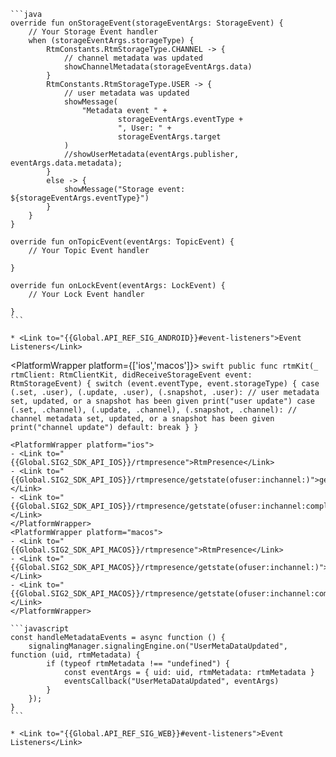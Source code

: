 <PlatformWrapper platform='android'>

    ```java
    override fun onStorageEvent(storageEventArgs: StorageEvent) {
        // Your Storage Event handler
        when (storageEventArgs.storageType) {
            RtmConstants.RtmStorageType.CHANNEL -> {
                // channel metadata was updated
                showChannelMetadata(storageEventArgs.data)
            }
            RtmConstants.RtmStorageType.USER -> {
                // user metadata was updated
                showMessage(
                    "Metadata event " +
                            storageEventArgs.eventType +
                            ", User: " +
                            storageEventArgs.target
                )
                //showUserMetadata(eventArgs.publisher, eventArgs.data.metadata);
            }
            else -> {
                showMessage("Storage event: ${storageEventArgs.eventType}")
            }
        }
    }    

    override fun onTopicEvent(eventArgs: TopicEvent) {
        // Your Topic Event handler
    
    }

    override fun onLockEvent(eventArgs: LockEvent) {
        // Your Lock Event handler
    
    }
    ```

    * <Link to="{{Global.API_REF_SIG_ANDROID}}#event-listeners">Event Listeners</Link>

</PlatformWrapper>

<PlatformWrapper platform={['ios','macos']}>
    ```swift
    public func rtmKit(_ rtmClient: RtmClientKit, didReceiveStorageEvent event: RtmStorageEvent) {
        switch (event.eventType, event.storageType) {
        case (.set, .user), (.update, .user), (.snapshot, .user):
            // user metadata set, updated, or a snapshot has been given
            print("user update")
        case (.set, .channel), (.update, .channel), (.snapshot, .channel):
            // channel metadata set, updated, or a snapshot has been given
            print("channel update")
        default: break
        }
    }
    ```

    <PlatformWrapper platform="ios">
    - <Link to="{{Global.SIG2_SDK_API_IOS}}/rtmpresence">RtmPresence</Link>
    - <Link to="{{Global.SIG2_SDK_API_IOS}}/rtmpresence/getstate(ofuser:inchannel:)">getState(ofUser:inChannel:)</Link>
    - <Link to="{{Global.SIG2_SDK_API_IOS}}/rtmpresence/getstate(ofuser:inchannel:completion:)">getState(ofUser:inChannel:completion:)</Link>
    </PlatformWrapper>
    <PlatformWrapper platform="macos">
    - <Link to="{{Global.SIG2_SDK_API_MACOS}}/rtmpresence">RtmPresence</Link>
    - <Link to="{{Global.SIG2_SDK_API_MACOS}}/rtmpresence/getstate(ofuser:inchannel:)">getState(ofUser:inChannel:)</Link>
    - <Link to="{{Global.SIG2_SDK_API_MACOS}}/rtmpresence/getstate(ofuser:inchannel:completion:)">getState(ofUser:inChannel:completion:)</Link>
    </PlatformWrapper>
</PlatformWrapper>

<PlatformWrapper platform = 'web'>

    ```javascript
    const handleMetadataEvents = async function () {
        signalingManager.signalingEngine.on("UserMetaDataUpdated", function (uid, rtmMetadata) {
            if (typeof rtmMetadata !== "undefined") {
                const eventArgs = { uid: uid, rtmMetadata: rtmMetadata }
                eventsCallback("UserMetaDataUpdated", eventArgs)
            }
        });   
    }
    ```

    * <Link to="{{Global.API_REF_SIG_WEB}}#event-listeners">Event Listeners</Link>
</PlatformWrapper>

